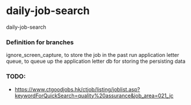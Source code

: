 # daily-job-search
daily-job-search


### Definition for branches
ignore_screen_capture, to store the job in the past run
application letter queue, to queue up the application letter
db for storing the persisting data


### TODO:

- https://www.ctgoodjobs.hk/ctjob/listing/joblist.asp?keywordForQuickSearch=quality%20assurance&job_area=021_jc
